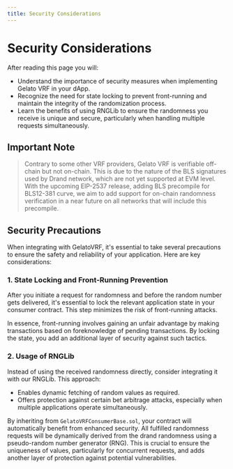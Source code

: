 ```yaml
---
title: Security Considerations
---
```


# Security Considerations

After reading this page you will:

- Understand the importance of security measures when implementing Gelato VRF in your dApp.
- Recognize the need for state locking to prevent front-running and maintain the integrity of the randomization process.
- Learn the benefits of using RNGLib to ensure the randomness you receive is unique and secure, particularly when handling multiple requests simultaneously.

## Important Note

> Contrary to some other VRF providers, Gelato VRF is verifiable off-chain but not on-chain. This is due to the nature of the BLS signatures used by Drand network, which are not yet supported at EVM level. With the upcoming EIP-2537 release, adding BLS precompile for BLS12-381 curve, we aim to add support for on-chain randomness verification in a near future on all networks that will include this precompile.

## Security Precautions

When integrating with GelatoVRF, it's essential to take several precautions to ensure the safety and reliability of your application. Here are key considerations:

### 1. State Locking and Front-Running Prevention

After you initiate a request for randomness and before the random number gets delivered, it's essential to lock the relevant application state in your consumer contract. This step minimizes the risk of front-running attacks.

In essence, front-running involves gaining an unfair advantage by making transactions based on foreknowledge of pending transactions. By locking the state, you add an additional layer of security against such tactics.

### 2. Usage of RNGLib

Instead of using the received randomness directly, consider integrating it with our RNGLib. This approach:

- Enables dynamic fetching of random values as required.
- Offers protection against certain bet arbitrage attacks, especially when multiple applications operate simultaneously.

By inheriting from `GelatoVRFConsumerBase.sol`, your contract will automatically benefit from enhanced security. All fulfilled randomness requests will be dynamically derived from the drand randomness using a pseudo-random number generator (RNG). This is crucial to ensure the uniqueness of values, particularly for concurrent requests, and adds another layer of protection against potential vulnerabilities.